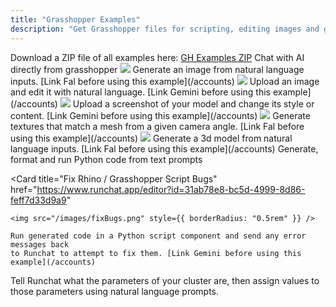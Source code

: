 ```yaml
---
title: "Grasshopper Examples"
description: "Get Grasshopper files for scripting, editing images and generating 3d models"
---
```


<Info>
  Download a ZIP file of all examples here:
  <a href="https://storage.runchat.app/gh-examples.zip">GH Examples ZIP</a>
</Info>

<CardGroup cols={2}>
  <Card
    title="Basic Chat"
    href="https://www.runchat.app/editor?id=f9b5e88e-3738-4b9e-9c0b-a471bcee7d0a"
  >
    Chat with AI directly from grasshopper
  </Card>
    <Card
    title="Generate Images"
    href="https://www.runchat.app/editor?id=8d1d7ef1-8cd2-4590-bed5-225d2859548b"
  >
    <img src="/images/imageGen.png" style={{ borderRadius: "0.5rem" }} />
    Generate an image from natural language inputs. [Link Fal before using this example](/accounts)
  </Card>
  <Card
    title="Upload and Edit Images"
    href="https://www.runchat.app/editor?id=edcd0aa0-dcf1-4d8c-b268-899d8a0a3d3f"
  >
  <img src="/images/editImage.png" style={{ borderRadius: "0.5rem" }} />
    Upload an image and edit it with natural language. [Link Gemini before using this example](/accounts)
  </Card>
  <Card
    title="Stylize Screenshots"
    href="https://www.runchat.app/editor?id=edcd0aa0-dcf1-4d8c-b268-899d8a0a3d3f"
  >
  <img src="/images/rhinoScreenshot.png" style={{ borderRadius: "0.5rem" }} />
    Upload a screenshot of your model and change its style or content. [Link Gemini before using this example](/accounts)
  </Card>
  <Card
    title="Apply Textures"
    href="https://www.runchat.app/editor?id=7662d4c1-9849-44a0-833a-fa2b6b7ac23b"
  >
  <img src="/images/applyTexture.png" style={{ borderRadius: "0.5rem" }} />
    Generate textures that match a mesh from a given camera angle. [Link Fal before using this example](/accounts)
  </Card>
    <Card
    title="Generate Meshes"
    href="https://www.runchat.app/editor?id=d6e29e25-7267-4c51-bfa4-85da1a531bb4"
  >
  <img src="/images/trellis.png" style={{ borderRadius: "0.5rem" }} />
    Generate a 3d model from natural language inputs. [Link Fal before using this example](/accounts)
  </Card>
  <Card
    title="Generate Python Scripts"
    href="https://www.runchat.app/editor?id=31ab78e8-bc5d-4999-8d86-feff7d33d9a9"
  >
    Generate, format and run Python code from text prompts
  </Card>

  <Card
    title="Fix Rhino / Grasshopper Script Bugs"
    href="https://www.runchat.app/editor?id=31ab78e8-bc5d-4999-8d86-feff7d33d9a9"
  >
    <img src="/images/fixBugs.png" style={{ borderRadius: "0.5rem" }} />

    Run generated code in a Python script component and send any error messages back
    to Runchat to attempt to fix them. [Link Gemini before using this example](/accounts)

  </Card>
  <Card
    title="Control Grasshopper Clusters"
    href="https://www.runchat.app/editor?id=ed1f657c-1291-4802-9354-13c183a1366e"
  >
    Tell Runchat what the parameters of your cluster are, then assign values to those
    parameters using natural language prompts. 
  </Card>
</CardGroup>
